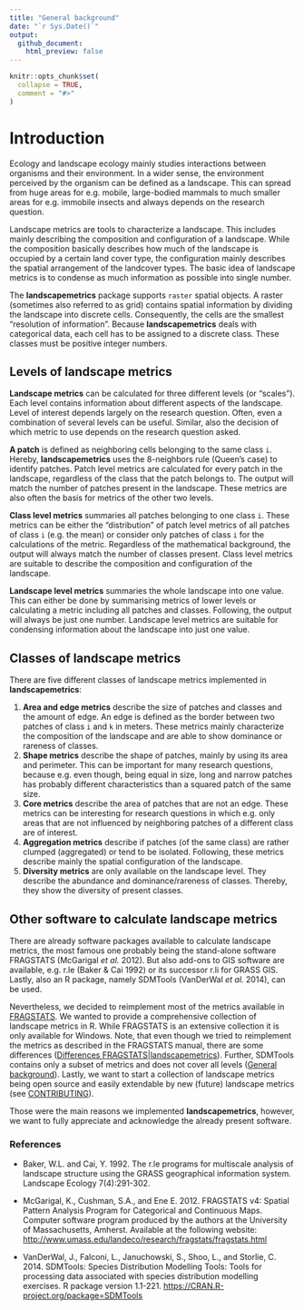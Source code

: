 ```yaml
---
title: "General background"
date: "`r Sys.Date()`"
output:
  github_document:
    html_preview: false
---
```


```r
knitr::opts_chunk$set(
  collapse = TRUE,
  comment = "#>"
)
```

# Introduction

Ecology and landscape ecology mainly studies interactions between organisms and their environment.
In a wider sense, the environment perceived by the organism can be defined as a landscape.
This can spread from huge areas for e.g. mobile, large-bodied mammals to much smaller areas for e.g. immobile insects and always depends on the research question.

Landscape metrics are tools to characterize a landscape.
This includes mainly describing the composition and configuration of a landscape.
While the composition basically describes how much of the landscape is occupied by a certain land cover type, the configuration mainly describes the spatial arrangement of the landcover types.
The basic idea of landscape metrics is to condense as much information as possible into single number.

The **landscapemetrics** package supports `raster` spatial objects. 
A raster (sometimes also referred to as grid) contains spatial information by dividing the landscape into discrete cells.
Consequently, the cells are the smallest "resolution of information".
Because **landscapemetrics** deals with categorical data, each cell has to be assigned to a discrete class. 
These classes must be positive integer numbers. 

## Levels of landscape metrics

**Landscape metrics** can be calculated for three different levels (or "scales").
Each level contains information about different aspects of the landscape.
Level of interest depends largely on the research question.
Often, even a combination of several levels can be useful.
Similar, also the decision of which metric to use depends on the research question asked.   

**A patch** is defined as neighboring cells belonging to the same class `i`.
Hereby, **landscapemetrics** uses the 8-neighbors rule (Queen's case) to identify patches.
Patch level metrics are calculated for every patch in the landscape, regardless of the class that the patch belongs to.
The output will match the number of patches present in the landscape.
These metrics are also often the basis for metrics of the other two levels.

**Class level metrics** summaries all patches belonging to one class `i`. 
These metrics can be either the "distribution" of patch level metrics of all patches of class `i` (e.g. the mean) or consider only patches of class `i` for the calculations of the metric.
Regardless of the mathematical background, the output will always match the number of classes present. 
Class level metrics are suitable to describe the composition and configuration of the landscape.

**Landscape level metrics** summaries the whole landscape into one value.
This can either be done by summarising metrics of lower levels or calculating a metric including all patches and classes.
Following, the output will always be just one number. 
Landscape level metrics are suitable for condensing information about the landscape into just one value.

## Classes of landscape metrics

There are five different classes of landscape metrics implemented in **landscapemetrics**:

1. **Area and edge metrics** describe the size of patches and classes and the amount of edge.
An edge is defined as the border between two patches of class `i` and `k` in meters. 
These metrics mainly characterize the composition of the landscape and are able to show dominance or rareness of classes.
2. **Shape metrics** describe the shape of patches, mainly by using its area and perimeter.
This can be important for many research questions, because e.g. even though, being equal in size, long and narrow patches has probably different characteristics than a squared patch of the same size.
3. **Core metrics** describe the area of patches that are not an edge. 
These metrics can be interesting for research questions in which e.g. only areas that are not influenced by neighboring patches of a different class are of interest.
4. **Aggregation metrics** describe if patches (of the same class) are rather clumped (aggregated) or tend to be isolated.
Following, these metrics describe mainly the spatial configuration of the landscape.
5. **Diversity metrics** are only available on the landscape level.
They describe the abundance and dominance/rareness of classes.
Thereby, they show the diversity of present classes.

## Other software to calculate landscape metrics

There are already software packages available to calculate landscape
metrics, the most famous one probably being the stand-alone software
FRAGSTATS (McGarigal *et al.* 2012). But also add-ons to GIS software
are available, e.g. r.le (Baker & Cai 1992) or its successor r.li for
GRASS GIS. Lastly, also an R package, namely SDMTools (VanDerWal *et
al.* 2014), can be used.

Nevertheless, we decided to reimplement most of the metrics available in
[FRAGSTATS](https://www.umass.edu/landeco/research/fragstats/documents/fragstats_documents.html).
We wanted to provide a comprehensive collection of landscape metrics in
R. While FRAGSTATS is an extensive collection it is only available for
Windows. Note, that even though we tried to reimplement the metrics as
described in the FRAGSTATS manual, there are some differences
([Differences
FRAGSTATS|landscapemetrics](https://marcosci.github.io/landscapemetrics/articles/articles/comparing_fragstats_landscapemetrics.html)).
Further, SDMTools contains only a subset of metrics and does not cover
all levels ([General
background](https://marcosci.github.io/landscapemetrics/articles/articles/general-background.html)).
Lastly, we want to start a collection of landscape metrics being open
source and easily extendable by new (future) landscape metrics (see
[CONTRIBUTING](CONTRIBUTING.md)).

Those were the main reasons we implemented **landscapemetrics**,
however, we want to fully appreciate and acknowledge the already present
software.

### References 

- Baker, W.L. and Cai, Y. 1992. The r.le programs for multiscale analysis of landscape structure using the GRASS geographical information system. Landscape Ecology 7(4):291-302.

- McGarigal, K., Cushman, S.A., and Ene E. 2012. FRAGSTATS v4: Spatial Pattern Analysis Program for Categorical and Continuous Maps. Computer software program produced by the authors at the University of Massachusetts, Amherst. Available at the following website: <http://www.umass.edu/landeco/research/fragstats/fragstats.html>

- VanDerWal, J., Falconi, L., Januchowski, S., Shoo, L., and Storlie, C. 2014. SDMTools: Species Distribution Modelling Tools: Tools for processing data associated with species distribution modelling exercises. R package version 1.1-221. <https://CRAN.R-project.org/package=SDMTools>
